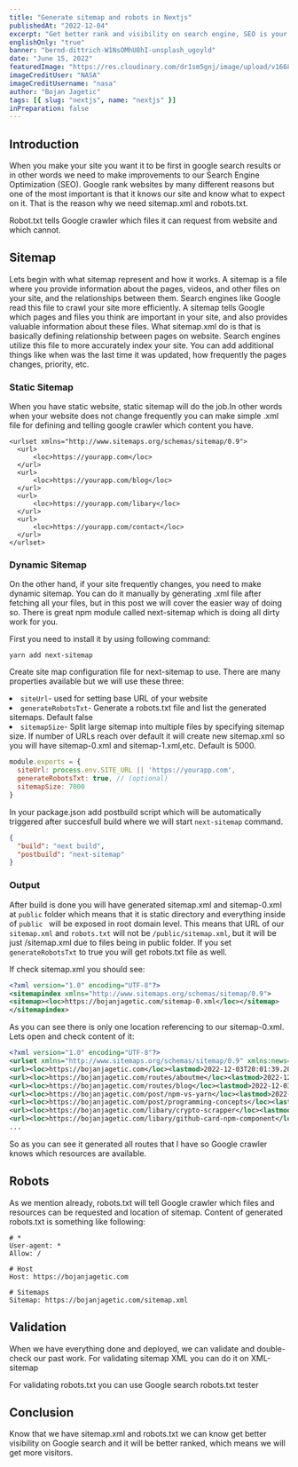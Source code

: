 ```yaml
---
title: "Generate sitemap and robots in Nextjs"
publishedAt: "2022-12-04"
excerpt: "Get better rank and visibility on search engine, SEO is your friend when you tell Google crawler exactly what to look for and where which you can do with sitemap.xml and robots.txt"
englishOnly: "true"
banner: "bernd-dittrich-W1NsOMhU8hI-unsplash_ugoyld"
date: "June 15, 2022"
featuredImage: "https://res.cloudinary.com/dr1sm5gnj/image/upload/v1668794688/igutech/blogs/nasa-Q1p7bh3SHj8-unsplash_njudcg.jpg"
imageCreditUser: "NASA"
imageCreditUsername: "nasa"
author: "Bojan Jagetic"
tags: [{ slug: "nextjs", name: "nextjs" }]
inPreparation: false
---
```


## Introduction

When you make your site you want it to be first in google search results or in other words we need to make improvements to our Search Engine Optimization (SEO).
Google rank websites by many different reasons but one of the most important is that it knows our site and know what to expect on it. That is the reason why we 
need <Adjusted>sitemap.xml</Adjusted> and <Adjusted>robots.txt</Adjusted>.

<Adjusted>Robot.txt</Adjusted> tells Google crawler which files it can request from website and which cannot.


## Sitemap

Lets begin with what sitemap represent and how it works. 
<QouteComponent>
A sitemap is a file where you provide information about the pages, videos, and other files on your site, and the relationships between them. Search engines like Google read this file to crawl your site more efficiently. A sitemap tells Google which pages and files you think are important in your site, and also provides valuable information about these files.
</QouteComponent>
What <Adjusted>sitemap.xml</Adjusted> do is that is basically defining relationship between pages on website. Search engines utilize this file to more accurately index your site. You can add additional
things like when was the last time it was updated, how frequently the pages changes, priority, etc. 

<CloudinaryImage
   src='https://res.cloudinary.com/dr1sm5gnj/image/upload/v1670099252/igutech/blogs/resources/sitemap-flow-3_sormhv.png'
   text='Sitemap flow'
   alt='Sitemap flow'
/>

### Static Sitemap

When you have static website, static sitemap will do the job.In other words when your website does not change frequently you can make simple .xml file 
for defining and telling google crawler which content you have. 

```
<urlset xmlns="http://www.sitemaps.org/schemas/sitemap/0.9">
  <url>
      <loc>https://yourapp.com</loc>
  </url>
  <url>
      <loc>https://yourapp.com/blog</loc>
  </url>
  <url>
      <loc>https://yourapp.com/libary</loc>
  </url>
  <url>
      <loc>https://yourapp.com/contact</loc>
  </url>
</urlset>
```
### Dynamic Sitemap

On the other hand, if your site frequently changes, you need to make dynamic sitemap. You can do it manually by generating .xml file after fetching all your files, but in this post we will cover the easier way of doing so.
There is great npm module called <Link href="https://www.npmjs.com/package/next-sitemap">next-sitemap</Link> which is doing all dirty work for you. 

First you need to install it by using following command:

```shell
yarn add next-sitemap
```

Create site map configuration file for next-sitemap to use. There are many properties available but we will use these three: 
<LgList>
   <li><code>siteUrl</code>- used for setting base URL of your website</li>
   <li><code>generateRobotsTxt</code>- Generate a robots.txt file and list the generated sitemaps. Default false	</li>
   <li><code>sitemapSize</code>- Split large sitemap into multiple files by specifying sitemap size. If number of URLs reach over default it will create new sitemap.xml so you will have sitemap-0.xml and sitemap-1.xml,etc.  Default is 5000.</li>
</LgList>


```javascript
module.exports = {
  siteUrl: process.env.SITE_URL || 'https://yourapp.com',
  generateRobotsTxt: true, // (optional)
  sitemapSize: 7000
}
```


In your <Adjusted>package.json</Adjusted> add postbuild script which will be automatically triggered after succesfull build where we will start <code>next-sitemap</code> command.

```json
{
  "build": "next build",
  "postbuild": "next-sitemap"
}
```

### Output

After build is done you will have generated sitemap.xml and sitemap-0.xml at <code>public</code> folder which means that it is static directory and everything inside of <code>public </code> will be exposed in root domain level. This means that URL of our <code>sitemap.xml</code> and <code>robots.txt</code> will not be <code>/public/sitemap.xml</code>, but it will be just /sitemap.xml due to files being in public folder. If you set <code>generateRobotsTxt</code> to true you will get robots.txt file as well. 

If check <Adjusted>sitemap.xml</Adjusted> you should see:

```xml
<?xml version="1.0" encoding="UTF-8"?>
<sitemapindex xmlns="http://www.sitemaps.org/schemas/sitemap/0.9">
<sitemap><loc>https://bojanjagetic.com/sitemap-0.xml</loc></sitemap>
</sitemapindex>
```

As you can see there is only one location referencing to our <Adjusted>sitemap-0.xml</Adjusted>. Lets open and check content of it:

```xml
<?xml version="1.0" encoding="UTF-8"?>
<urlset xmlns="http://www.sitemaps.org/schemas/sitemap/0.9" xmlns:news="http://www.google.com/schemas/sitemap-news/0.9" xmlns:xhtml="http://www.w3.org/1999/xhtml" xmlns:mobile="http://www.google.com/schemas/sitemap-mobile/1.0" xmlns:image="http://www.google.com/schemas/sitemap-image/1.1" xmlns:video="http://www.google.com/schemas/sitemap-video/1.1">
<url><loc>https://bojanjagetic.com</loc><lastmod>2022-12-03T20:01:39.202Z</lastmod><changefreq>daily</changefreq><priority>0.7</priority></url>
<url><loc>https://bojanjagetic.com/routes/aboutme</loc><lastmod>2022-12-03T20:01:39.203Z</lastmod><changefreq>daily</changefreq><priority>0.7</priority></url>
<url><loc>https://bojanjagetic.com/routes/blog</loc><lastmod>2022-12-03T20:01:39.203Z</lastmod><changefreq>daily</changefreq><priority>0.7</priority></url>
<url><loc>https://bojanjagetic.com/post/npm-vs-yarn</loc><lastmod>2022-12-03T20:01:39.203Z</lastmod><changefreq>daily</changefreq><priority>0.7</priority></url>
<url><loc>https://bojanjagetic.com/post/programming-concepts</loc><lastmod>2022-12-03T20:01:39.203Z</lastmod><changefreq>daily</changefreq><priority>0.7</priority></url>
<url><loc>https://bojanjagetic.com/libary/crypto-scrapper</loc><lastmod>2022-12-03T20:01:39.203Z</lastmod><changefreq>daily</changefreq><priority>0.7</priority></url>
<url><loc>https://bojanjagetic.com/libary/github-card-npm-component</loc><lastmod>2022-12-03T20:01:39.203Z</lastmod><changefreq>daily</changefreq><priority>0.7</priority></url>
... 
```

So as you can see it generated all routes that I have so Google crawler knows which resources are available.


## Robots

As we mention already, <Adjusted>robots.txt</Adjusted> will tell Google crawler which files and resources can be requested and location of sitemap. Content of generated robots.txt is something like following:

```
# *
User-agent: *
Allow: /

# Host
Host: https://bojanjagetic.com

# Sitemaps
Sitemap: https://bojanjagetic.com/sitemap.xml
```
## Validation

When we have everything done and deployed, we can validate and double-check our past work.
For validating sitemap XML you can do it on <Link href="https://www.xml-sitemaps.com/validate-xml-sitemap.html">XML-sitemap</Link> 

For validating robots.txt you can use <Link href="https://www.google.com/webmasters/tools/robots-testing-tool">Google search robots.txt tester</Link> 
## Conclusion

Know that we have <Adjusted>sitemap.xml</Adjusted> and <Adjusted>robots.txt</Adjusted> we can know get better visibility on Google search and it will be better ranked, which means we will get more visitors. 